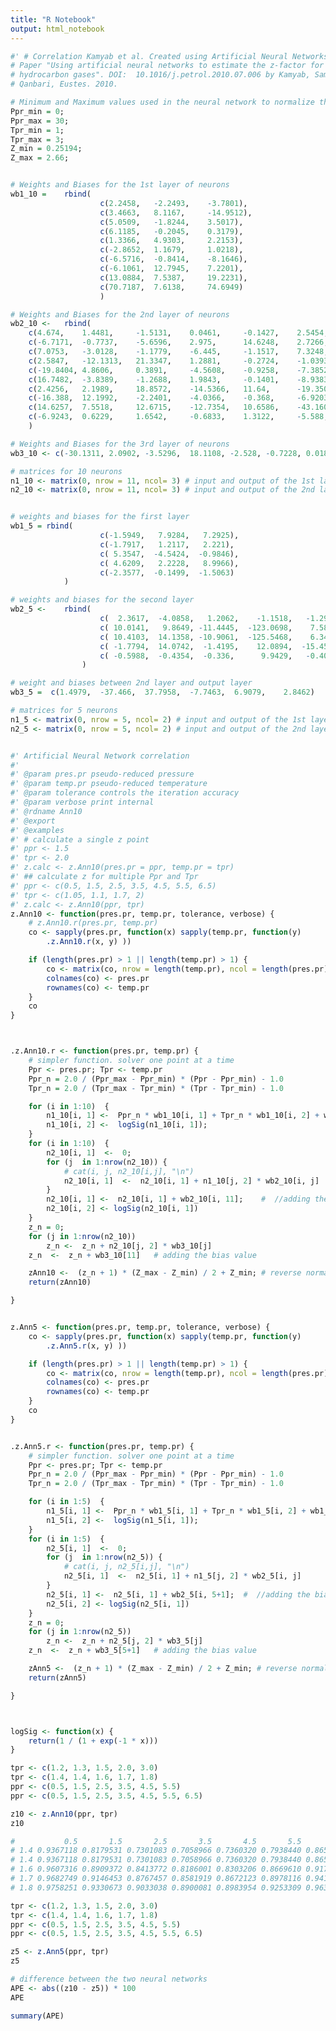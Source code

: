 ```yaml
---
title: "R Notebook"
output: html_notebook
---
```


```r
#' # Correlation Kamyab et al. Created using Artificial Neural Networks (ANN)
# Paper "Using artificial neural networks to estimate the z-factor for natural
# hydrocarbon gases". DOI:	10.1016/j.petrol.2010.07.006 by Kamyab, Sampaio,
# Qanbari, Eustes. 2010.

# Minimum and Maximum values used in the neural network to normalize the input and output values.
Ppr_min = 0;
Ppr_max = 30;
Tpr_min = 1;
Tpr_max = 3;
Z_min = 0.25194;
Z_max = 2.66;


# Weights and Biases for the 1st layer of neurons
wb1_10 =	rbind(
                    c(2.2458,	-2.2493,	-3.7801),
                    c(3.4663,	8.1167,		-14.9512),
                    c(5.0509,	-1.8244,	3.5017),
                    c(6.1185,	-0.2045,	0.3179),
                    c(1.3366,	4.9303,		2.2153),
                    c(-2.8652,	1.1679,		1.0218),
                    c(-6.5716,	-0.8414,	-8.1646),
                    c(-6.1061,	12.7945,	7.2201),
                    c(13.0884,	7.5387,		19.2231),
                    c(70.7187,	7.6138,		74.6949)
                    )

# Weights and Biases for the 2nd layer of neurons
wb2_10 <-	rbind(
    c(4.674,	1.4481,		-1.5131,	0.0461,		-0.1427,	2.5454,		-6.7991,	-0.5948,	-1.6361,	0.5801,		-3.0336),
    c(-6.7171,	-0.7737,	-5.6596,	2.975,	    14.6248,	2.7266,	    5.5043,	    -13.2659,	-0.7158,	3.076,	    15.9058),
    c(7.0753,	-3.0128,	-1.1779,	-6.445,	    -1.1517,	7.3248,	    24.7022,	-0.373,	    4.2665,	    -7.8302,	-3.1938),
    c(2.5847,	-12.1313,	21.3347,	1.2881,	    -0.2724,	-1.0393,	-19.1914,	-0.263,	    -3.2677,	-12.4085,	-10.2058),
    c(-19.8404,	4.8606,	    0.3891,	    -4.5608,	-0.9258,	-7.3852,	18.6507,	0.0403,	    -6.3956,	-0.9853,	13.5862),
    c(16.7482,	-3.8389,	-1.2688,	1.9843,	    -0.1401,	-8.9383,	-30.8856,	-1.5505,	-4.7172,	10.5566,	8.2966),
    c(2.4256,	2.1989,	    18.8572,	-14.5366,	11.64,	    -19.3502,	26.6786,	-8.9867,	-13.9055,	5.195,	    9.7723),
    c(-16.388,	12.1992,	-2.2401,	-4.0366,	-0.368,	    -6.9203,	-17.8283,	-0.0244,	9.3962,	    -1.7107,	-1.0572),
    c(14.6257,	7.5518,	    12.6715,	-12.7354,	10.6586,	-43.1601,	1.3387,	    -16.3876,	8.5277,	    45.9331,	-6.6981),
    c(-6.9243,	0.6229,	    1.6542,	    -0.6833,	1.3122,	    -5.588,	    -23.4508,	0.5679,	    1.7561,	    -3.1352,	5.8675)
    )

# Weights and Biases for the 3rd layer of neurons
wb3_10 <- c(-30.1311, 2.0902, -3.5296,	18.1108, -2.528, -0.7228, 0.0186, 5.3507, -0.1476, -5.0827, 3.9767)

# matrices for 10 neurons
n1_10 <- matrix(0, nrow = 11, ncol= 3) # input and output of the 1st layer in 2-10-10-1 network.	[,0] ==> inputs, [,1] ==> outputs
n2_10 <- matrix(0, nrow = 11, ncol= 3) # input and output of the 2nd layer in 2-10-10-1 network.	[,0] ==> inputs, [,1] ==> outputs


# weights and biases for the first layer
wb1_5 =	rbind(
                    c(-1.5949,   7.9284,   7.2925), 
                    c(-1.7917,   1.2117,   2.221), 
                    c( 5.3547,  -4.5424,  -0.9846), 
                    c( 4.6209,   2.2228,   8.9966), 
                    c(-2.3577,  -0.1499,  -1.5063)
            )

# weights and biases for the second layer
wb2_5 <-	rbind(
                    c(  2.3617,  -4.0858,   1.2062,    -1.1518,   -1.2915,   2.0626), 
                    c( 10.0141,   9.8649, -11.4445,  -123.0698,    7.5898,  95.1393), 
                    c( 10.4103,  14.1358, -10.9061,  -125.5468,    6.3448,  93.8916), 
                    c( -1.7794,  14.0742,  -1.4195,    12.0894,  -15.4537,  -9.9439), 
                    c( -0.5988,  -0.4354,  -0.336,      9.9429,   -0.4029,  -8.3371)
                )

# weight and biases between 2nd layer and output layer
wb3_5 =  c(1.4979,  -37.466,  37.7958,  -7.7463,  6.9079,    2.8462)

# matrices for 5 neurons
n1_5 <- matrix(0, nrow = 5, ncol= 2) # input and output of the 1st layer in 2-5-5-1 network.	[,1] ==> inputs, [,2] ==> outputs
n2_5 <- matrix(0, nrow = 5, ncol= 2) # input and output of the 2nd layer in 2-5-5-1 network.	[,1] ==> inputs, [,2] ==> outputs


#' Artificial Neural Network correlation
#'
#' @param pres.pr pseudo-reduced pressure
#' @param temp.pr pseudo-reduced temperature
#' @param tolerance controls the iteration accuracy
#' @param verbose print internal
#' @rdname Ann10
#' @export
#' @examples
#' # calculate a single z point
#' ppr <- 1.5
#' tpr <- 2.0
#' z.calc <- z.Ann10(pres.pr = ppr, temp.pr = tpr)
#' ## calculate z for multiple Ppr and Tpr
#' ppr <- c(0.5, 1.5, 2.5, 3.5, 4.5, 5.5, 6.5)
#' tpr <- c(1.05, 1.1, 1.7, 2)
#' z.calc <- z.Ann10(ppr, tpr)
z.Ann10 <- function(pres.pr, temp.pr, tolerance, verbose) {
    # z.Ann10.r(pres.pr, temp.pr)
    co <- sapply(pres.pr, function(x) sapply(temp.pr, function(y)
        .z.Ann10.r(x, y) ))

    if (length(pres.pr) > 1 || length(temp.pr) > 1) {
        co <- matrix(co, nrow = length(temp.pr), ncol = length(pres.pr))
        colnames(co) <- pres.pr
        rownames(co) <- temp.pr
    }
    co
}



.z.Ann10.r <- function(pres.pr, temp.pr) {
    # simpler function. solver one point at a time
    Ppr <- pres.pr; Tpr <- temp.pr
    Ppr_n = 2.0 / (Ppr_max - Ppr_min) * (Ppr - Ppr_min) - 1.0
    Tpr_n = 2.0 / (Tpr_max - Tpr_min) * (Tpr - Tpr_min) - 1.0

    for (i in 1:10)  {
        n1_10[i, 1] <-  Ppr_n * wb1_10[i, 1] + Tpr_n * wb1_10[i, 2] + wb1_10[i, 3]
        n1_10[i, 2] <-  logSig(n1_10[i, 1]);
    }
    for (i in 1:10)  {
        n2_10[i, 1]  <-  0;
        for (j  in 1:nrow(n2_10)) {
            # cat(i, j, n2_10[i,j], "\n")
            n2_10[i, 1]  <-  n2_10[i, 1] + n1_10[j, 2] * wb2_10[i, j]
        }
        n2_10[i, 1] <-  n2_10[i, 1] + wb2_10[i, 11];	#  //adding the bias value
        n2_10[i, 2] <- logSig(n2_10[i, 1])
    }
    z_n = 0;
    for (j in 1:nrow(n2_10))
        z_n <-  z_n + n2_10[j, 2] * wb3_10[j]
    z_n  <-  z_n + wb3_10[11]	# adding the bias value

    zAnn10 <-  (z_n + 1) * (Z_max - Z_min) / 2 + Z_min; # reverse normalization of normalized z factor.
    return(zAnn10)

}


z.Ann5 <- function(pres.pr, temp.pr, tolerance, verbose) {
    co <- sapply(pres.pr, function(x) sapply(temp.pr, function(y)
        .z.Ann5.r(x, y) ))

    if (length(pres.pr) > 1 || length(temp.pr) > 1) {
        co <- matrix(co, nrow = length(temp.pr), ncol = length(pres.pr))
        colnames(co) <- pres.pr
        rownames(co) <- temp.pr
    }
    co
}


.z.Ann5.r <- function(pres.pr, temp.pr) {
    # simpler function. solver one point at a time
    Ppr <- pres.pr; Tpr <- temp.pr
    Ppr_n = 2.0 / (Ppr_max - Ppr_min) * (Ppr - Ppr_min) - 1.0
    Tpr_n = 2.0 / (Tpr_max - Tpr_min) * (Tpr - Tpr_min) - 1.0

    for (i in 1:5)  {
        n1_5[i, 1] <-  Ppr_n * wb1_5[i, 1] + Tpr_n * wb1_5[i, 2] + wb1_5[i, 3]
        n1_5[i, 2] <-  logSig(n1_5[i, 1]);
    }
    for (i in 1:5)  {
        n2_5[i, 1]  <-  0;
        for (j  in 1:nrow(n2_5)) {
            # cat(i, j, n2_5[i,j], "\n")
            n2_5[i, 1]  <-  n2_5[i, 1] + n1_5[j, 2] * wb2_5[i, j]
        }
        n2_5[i, 1] <-  n2_5[i, 1] + wb2_5[i, 5+1];	#  //adding the bias value
        n2_5[i, 2] <- logSig(n2_5[i, 1])
    }
    z_n = 0;
    for (j in 1:nrow(n2_5))
        z_n <-  z_n + n2_5[j, 2] * wb3_5[j]
    z_n  <-  z_n + wb3_5[5+1]	# adding the bias value

    zAnn5 <-  (z_n + 1) * (Z_max - Z_min) / 2 + Z_min; # reverse normalization of normalized z factor.
    return(zAnn5)

}



logSig <- function(x) {
    return(1 / (1 + exp(-1 * x)))
}


```


```r
tpr <- c(1.2, 1.3, 1.5, 2.0, 3.0) 
tpr <- c(1.4, 1.4, 1.6, 1.7, 1.8) 
ppr <- c(0.5, 1.5, 2.5, 3.5, 4.5, 5.5) 
ppr <- c(0.5, 1.5, 2.5, 3.5, 4.5, 5.5, 6.5) 

z10 <- z.Ann10(ppr, tpr)
z10

#           0.5       1.5       2.5       3.5       4.5       5.5       6.5
# 1.4 0.9367118 0.8179531 0.7301083 0.7058966 0.7360320 0.7938440 0.8650626
# 1.4 0.9367118 0.8179531 0.7301083 0.7058966 0.7360320 0.7938440 0.8650626
# 1.6 0.9607316 0.8909372 0.8413772 0.8186001 0.8303206 0.8669610 0.9174184
# 1.7 0.9682749 0.9146453 0.8767457 0.8581919 0.8672123 0.8978116 0.9413442
# 1.8 0.9758251 0.9330673 0.9033038 0.8900081 0.8983954 0.9253309 0.9638663
```

```r
tpr <- c(1.2, 1.3, 1.5, 2.0, 3.0) 
tpr <- c(1.4, 1.4, 1.6, 1.7, 1.8) 
ppr <- c(0.5, 1.5, 2.5, 3.5, 4.5, 5.5) 
ppr <- c(0.5, 1.5, 2.5, 3.5, 4.5, 5.5, 6.5) 

z5 <- z.Ann5(ppr, tpr)
z5
```


```r
# difference between the two neural networks
APE <- abs((z10 - z5)) * 100
APE
```

```r
summary(APE)
```

